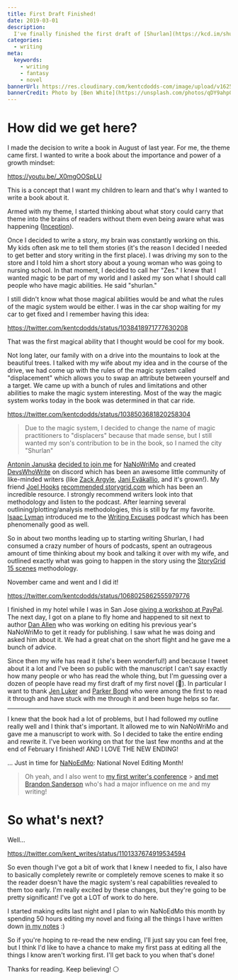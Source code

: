```yaml
---
title: First Draft Finished!
date: 2019-03-01
description:
  I've finally finished the first draft of [Shurlan](https://kcd.im/shurlan)
categories:
  - writing
meta:
  keywords:
    - writing
    - fantasy
    - novel
bannerUrl: https://res.cloudinary.com/kentcdodds-com/image/upload/v1625033585/kentcdodds.com/content/writing-blog/first-draft-finished/banner.jpg
bannerCredit: Photo by [Ben White](https://unsplash.com/photos/qDY9ahp0Mto)
---
```


# How did we get here?

I made the decision to write a book in August of last year. For me, the theme
came first. I wanted to write a book about the importance and power of a growth
mindset:

https://youtu.be/_X0mgOOSpLU

This is a concept that I want my children to learn and that's why I wanted to
write a book about it.

Armed with my theme, I started thinking about what story could carry that theme
into the brains of readers without them even being aware what was happening
([Inception](https://youtu.be/d3A3-zSOBT4)).

Once I decided to write a story, my brain was constantly working on this. My
kids often ask me to tell them stories (it's the reason I decided I needed to
get better and story writing in the first place). I was driving my son to the
store and I told him a short story about a young woman who was going to nursing
school. In that moment, I decided to call her "Zes." I knew that I wanted magic
to be part of my world and I asked my son what I should call people who have
magic abilities. He said "shurlan."

I still didn't know what those magical abilities would be and what the rules of
the magic system would be either. I was in the car shop waiting for my car to
get fixed and I remember having this idea:

https://twitter.com/kentcdodds/status/1038418971777630208

That was the first magical ability that I thought would be cool for my book.

Not long later, our family with on a drive into the mountains to look at the
beautiful trees. I talked with my wife about my idea and in the course of the
drive, we had come up with the rules of the magic system called "displacement"
which allows you to swap an attribute between yourself and a target. We came up
with a bunch of rules and limitations and other abilities to make the magic
system interesting. Most of the way the magic system works today in the book was
determined in that car ride.

https://twitter.com/kentcdodds/status/1038503681820258304

> Due to the magic system, I decided to change the name of magic practitioners
> to "displacers" because that made sense, but I still wanted my son's
> contribution to be in the book, so I named the city "Shurlan"

[Antonin Januska](https://twitter.com/AntJanus)
[decided to join me](https://twitter.com/AntJanus/status/1045483125361364993)
for [NaNoWriMo](https://nanowrimo.org) and created
[DevsWhoWrite](https://kcd.im/dww) on discord which has been an awesome little
community of like-minded writers (like
[Zack Argyle](https://twitter.com/ZackArgyle),
[Jani Eväkallio](https://twitter.com/jevakallio), and it's grown!). My friend
[Joel Hooks](https://twitter.com/jhooks)
[recommended storygrid.com](https://twitter.com/jhooks/status/1038525738738016256)
which has been an incredible resource. I strongly recommend writers look into
that methodology and listen to the podcast. After learning several
outlining/plotting/analysis methodologies, this is still by far my favorite.
[Isaac Lyman](https://twitter.com/isaacandsuch) introduced me to the
[Writing Excuses](https://writingexcuses.com) podcast which has been
phenomenally good as well.

So in about two months leading up to starting writing Shurlan, I had consumed a
crazy number of hours of podcasts, spent an outrageous amount of time thinking
about my book and talking it over with my wife, and outlined exactly what was
going to happen in the story using the
[StoryGrid 15 scenes](https://storygrid.com/15-most-important-scenes)
methodology.

November came and went and I did it!

https://twitter.com/kentcdodds/status/1068025862555979776

I finished in my hotel while I was in San Jose
[giving a workshop at PayPal](https://youtu.be/xcZXS_VEJS0?list=PLV5CVI1eNcJgNqzNwcs4UKrlJdhfDjshf).
The next day, I got on a plane to fly home and happened to sit next to author
[Dan Allen](https://www.facebook.com/authordanallen) who was working on editing
his previous year's NaNoWriMo to get it ready for publishing. I saw what he was
doing and asked him about it. We had a great chat on the short flight and he
gave me a bunch of advice.

Since then my wife has read it (she's been wonderful!) and because I tweet about
it a lot and I've been so public with the manuscript I can't say exactly how
many people or who has read the whole thing, but I'm guessing over a dozen of
people have read my first draft of my first novel (😬). In particular I want to
thank [Jen Luker](https://twitter.com/knitcodemonkey) and
[Parker Bond](https://twitter.com/BondParkerBond) who were among the first to
read it through and have stuck with me through it and been huge helps so far.

---

I knew that the book had a lot of problems, but I had followed my outline really
well and I think that's important. It allowed me to win NaNoWriMo and gave me a
manuscript to work with. So I decided to take the entire ending and rewrite it.
I've been working on that for the last few months and at the end of February I
finished! AND I LOVE THE NEW ENDING!

... Just in time for [NaNoEdMo](https://www.nanoedmo.com): National Novel
Editing Month!

> Oh yeah, and I also went to
> [my first writer's conference](./first-conference-part-0) >
> [and met Brandon Sanderson](https://twitter.com/kent_writes/status/1096918174581157888)
> who's had a major influence on me and my writing!

# So what's next?

Well...

https://twitter.com/kent_writes/status/1101337674919534594

So even though I've got a bit of work that I knew I needed to fix, I also have
to basically completely rewrite or completely remove scenes to make it so the
reader doesn't have the magic system's real capabilities revealed to them too
early. I'm really excited by these changes, but they're going to be pretty
significant! I've got a LOT of work to do here.

I started making edits last night and I plan to win NaNoEdMo this month by
spending 50 hours editing my novel and fixing all the things I have written down
[in my notes](https://kcd.im/shurlan-notes) :)

So if you're hoping to re-read the new ending, I'll just say you can feel free,
but I think I'd like to have a chance to make my first pass at editing all the
things I know aren't working first. I'll get back to you when that's done!

Thanks for reading. Keep believing! ⚪
